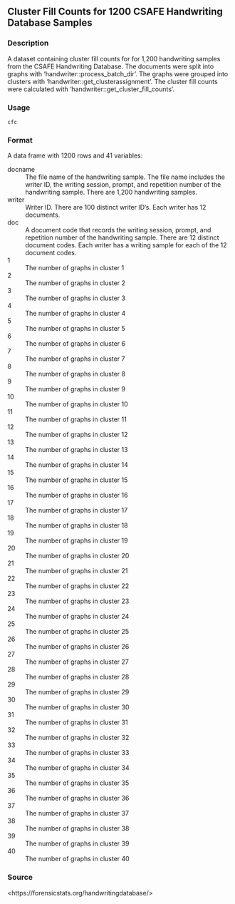 
## Cluster Fill Counts for 1200 CSAFE Handwriting Database Samples {.unnumbered}


### Description

A dataset containing cluster fill counts for for 1,200 handwriting samples
from the CSAFE Handwriting Database. The documents were split into graphs
with 'handwriter::process_batch_dir'. The graphs were grouped into clusters
with 'handwriter::get_clusterassignment'. The cluster fill counts were
calculated with 'handwriter::get_cluster_fill_counts'.



### Usage

<pre><code class='language-R'>cfc
</code></pre>


### Format

A data frame with 1200 rows and 41 variables:


<dl>
<dt>docname</dt><dd>The file name of the handwriting sample. The file
name includes the writer ID, the writing session, prompt, and
repetition number of the handwriting sample. There are 1,200
handwriting samples.
</dd>
<dt>writer</dt><dd>Writer ID. There are 100 distinct writer ID's. Each
writer has 12 documents.
</dd>
<dt>doc</dt><dd>A document code that records the writing session, prompt,
and repetition number of the handwriting sample. There are 12 distinct
document codes. Each writer has a writing sample for each of the 12 document
codes.
</dd>
<dt>1</dt><dd>The number of graphs in cluster 1
</dd>
<dt>2</dt><dd>The number of graphs in cluster 2
</dd>
<dt>3</dt><dd>The number of graphs in cluster 3
</dd>
<dt>4</dt><dd>The number of graphs in cluster 4
</dd>
<dt>5</dt><dd>The number of graphs in cluster 5
</dd>
<dt>6</dt><dd>The number of graphs in cluster 6
</dd>
<dt>7</dt><dd>The number of graphs in cluster 7
</dd>
<dt>8</dt><dd>The number of graphs in cluster 8
</dd>
<dt>9</dt><dd>The number of graphs in cluster 9
</dd>
<dt>10</dt><dd>The number of graphs in cluster 10
</dd>
<dt>11</dt><dd>The number of graphs in cluster 11
</dd>
<dt>12</dt><dd>The number of graphs in cluster 12
</dd>
<dt>13</dt><dd>The number of graphs in cluster 13
</dd>
<dt>14</dt><dd>The number of graphs in cluster 14
</dd>
<dt>15</dt><dd>The number of graphs in cluster 15
</dd>
<dt>16</dt><dd>The number of graphs in cluster 16
</dd>
<dt>17</dt><dd>The number of graphs in cluster 17
</dd>
<dt>18</dt><dd>The number of graphs in cluster 18
</dd>
<dt>19</dt><dd>The number of graphs in cluster 19
</dd>
<dt>20</dt><dd>The number of graphs in cluster 20
</dd>
<dt>21</dt><dd>The number of graphs in cluster 21
</dd>
<dt>22</dt><dd>The number of graphs in cluster 22
</dd>
<dt>23</dt><dd>The number of graphs in cluster 23
</dd>
<dt>24</dt><dd>The number of graphs in cluster 24
</dd>
<dt>25</dt><dd>The number of graphs in cluster 25
</dd>
<dt>26</dt><dd>The number of graphs in cluster 26
</dd>
<dt>27</dt><dd>The number of graphs in cluster 27
</dd>
<dt>28</dt><dd>The number of graphs in cluster 28
</dd>
<dt>29</dt><dd>The number of graphs in cluster 29
</dd>
<dt>30</dt><dd>The number of graphs in cluster 30
</dd>
<dt>31</dt><dd>The number of graphs in cluster 31
</dd>
<dt>32</dt><dd>The number of graphs in cluster 32
</dd>
<dt>33</dt><dd>The number of graphs in cluster 33
</dd>
<dt>34</dt><dd>The number of graphs in cluster 34
</dd>
<dt>35</dt><dd>The number of graphs in cluster 35
</dd>
<dt>36</dt><dd>The number of graphs in cluster 36
</dd>
<dt>37</dt><dd>The number of graphs in cluster 37
</dd>
<dt>38</dt><dd>The number of graphs in cluster 38
</dd>
<dt>39</dt><dd>The number of graphs in cluster 39
</dd>
<dt>40</dt><dd>The number of graphs in cluster 40
</dd>
</dl>



### Source

&lt;https://forensicstats.org/handwritingdatabase/&gt;


